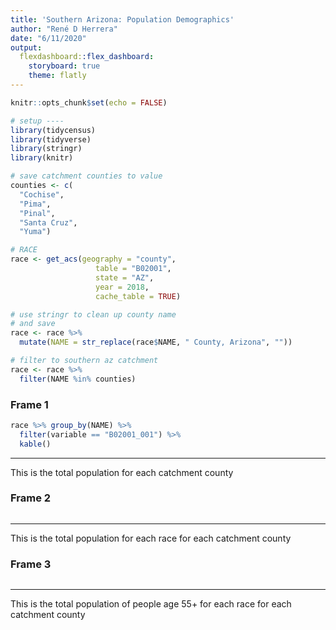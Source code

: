 ```yaml
---
title: 'Southern Arizona: Population Demographics'
author: "René D Herrera"
date: "6/11/2020"
output: 
  flexdashboard::flex_dashboard:
    storyboard: true
    theme: flatly
---
```


```r
knitr::opts_chunk$set(echo = FALSE)

# setup ----
library(tidycensus)
library(tidyverse)
library(stringr)
library(knitr)

# save catchment counties to value
counties <- c(
  "Cochise",
  "Pima",
  "Pinal",
  "Santa Cruz",
  "Yuma")

# RACE
race <- get_acs(geography = "county",
                   table = "B02001",
                   state = "AZ",
                   year = 2018,
                   cache_table = TRUE)

# use stringr to clean up county name
# and save
race <- race %>% 
  mutate(NAME = str_replace(race$NAME, " County, Arizona", ""))

# filter to southern az catchment 
race <- race %>%
  filter(NAME %in% counties)
```

### Frame 1

```r
race %>% group_by(NAME) %>%
  filter(variable == "B02001_001") %>%
  kable()
```

*** 

This is the total population for each catchment county 

### Frame 2 {data-commentary-width=400}

```r
```

*** 

This is the total population for each race for each catchment county 

### Frame 3 {data-commentary-width=400}

```r
```

*** 

This is the total population of people age 55+ for each race for each catchment county 
